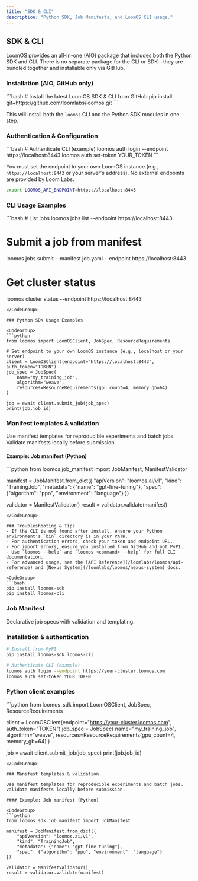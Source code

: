 ```yaml
---
title: "SDK & CLI"
description: "Python SDK, Job Manifests, and LoomOS CLI usage."
---
```


## SDK & CLI


LoomOS provides an all-in-one (AIO) package that includes both the Python SDK and CLI. There is no separate package for the CLI or SDK—they are bundled together and installable only via GitHub.

### Installation (AIO, GitHub only)

<CodeGroup>
```bash
# Install the latest LoomOS SDK & CLI from GitHub
pip install git+https://github.com/loomlabs/loomos.git
```
</CodeGroup>

This will install both the `loomos` CLI and the Python SDK modules in one step.

### Authentication & Configuration

<CodeGroup>
```bash
# Authenticate CLI (example)
loomos auth login --endpoint https://localhost:8443
loomos auth set-token YOUR_TOKEN
```
</CodeGroup>

You must set the endpoint to your own LoomOS instance (e.g., `https://localhost:8443` or your server's address). No external endpoints are provided by Loom Labs.

```bash
export LOOMOS_API_ENDPOINT=https://localhost:8443
```

### CLI Usage Examples

<CodeGroup>
```bash
# List jobs
loomos jobs list --endpoint https://localhost:8443

# Submit a job from manifest
loomos jobs submit --manifest job.yaml --endpoint https://localhost:8443

# Get cluster status
loomos cluster status --endpoint https://localhost:8443
```
</CodeGroup>

### Python SDK Usage Examples

<CodeGroup>
```python
from loomos import LoomOSClient, JobSpec, ResourceRequirements

# Set endpoint to your own LoomOS instance (e.g., localhost or your server)
client = LoomOSClient(endpoint="https://localhost:8443", auth_token="TOKEN")
job_spec = JobSpec(
	name="my_training_job",
	algorithm="weave",
	resources=ResourceRequirements(gpu_count=4, memory_gb=64)
)

job = await client.submit_job(job_spec)
print(job.job_id)
```
</CodeGroup>

### Manifest templates & validation

Use manifest templates for reproducible experiments and batch jobs. Validate manifests locally before submission.

#### Example: Job manifest (Python)

<CodeGroup>
```python
from loomos.job_manifest import JobManifest, ManifestValidator

manifest = JobManifest.from_dict({
	"apiVersion": "loomos.ai/v1",
	"kind": "TrainingJob",
	"metadata": {"name": "gpt-fine-tuning"},
	"spec": {"algorithm": "ppo", "environment": "language"}
})

validator = ManifestValidator()
result = validator.validate(manifest)
```
</CodeGroup>

### Troubleshooting & Tips
- If the CLI is not found after install, ensure your Python environment's `bin` directory is in your PATH.
- For authentication errors, check your token and endpoint URL.
- For import errors, ensure you installed from GitHub and not PyPI.
- Use `loomos --help` and `loomos <command> --help` for full CLI documentation.
- For advanced usage, see the [API Reference](/loomlabs/loomos/api-reference) and [Nexus System](/loomlabs/loomos/nexus-system) docs.

<CodeGroup>
```bash
pip install loomos-sdk
pip install loomos-cli
```
</CodeGroup>

### Job Manifest

Declarative job specs with validation and templating.

### Installation & authentication

```bash
# Install from PyPI
pip install loomos-sdk loomos-cli

# Authenticate CLI (example)
loomos auth login --endpoint https://your-cluster.loomos.com
loomos auth set-token YOUR_TOKEN
```

### Python client examples

<CodeGroup>
```python
from loomos_sdk import LoomOSClient, JobSpec, ResourceRequirements

client = LoomOSClient(endpoint="https://your-cluster.loomos.com", auth_token="TOKEN")
job_spec = JobSpec(
	name="my_training_job",
	algorithm="weave",
	resources=ResourceRequirements(gpu_count=4, memory_gb=64)
)

job = await client.submit_job(job_spec)
print(job.job_id)
```
</CodeGroup>

### Manifest templates & validation

Use manifest templates for reproducible experiments and batch jobs. Validate manifests locally before submission.

#### Example: Job manifest (Python)

<CodeGroup>
```python
from loomos_sdk.job_manifest import JobManifest

manifest = JobManifest.from_dict({
	"apiVersion": "loomos.ai/v1",
	"kind": "TrainingJob",
	"metadata": {"name": "gpt-fine-tuning"},
	"spec": {"algorithm": "ppo", "environment": "language"}
})

validator = ManifestValidator()
result = validator.validate(manifest)
```
</CodeGroup>
